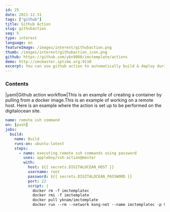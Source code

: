 ```yaml
---
id: 25
date: 2021-12-31
tags: ["github"]
title: Github Action
slug: githubaction
seq: 5
type: interest
language: en
featureImage: /images/interest/githubaction.png
thumb: /images/interest/githubaction_icon.png
github: https://github.com/ykn9080/imctemplate/actions
demo: http://imcmaster.iptime.org:9110
excerpt: You can use github action to automatically build & deploy during git push.
---
```


### Contents

|yaml|Github action workflow|This is an example of creating a container by pulling from a docker image.This is an example of working on a remote host. Here is an example where the action is set up to be performed on the digitalocean site.

```yaml
name: remote ssh command
on: [push]
jobs:
  build:
    name: Build
    runs-on: ubuntu-latest
    steps:
      - name: executing remote ssh commands using password
        uses: appleboy/ssh-action@master
        with:
          host: ${{ secrets.DIGITALOCEAN_HOST }}
          username: root
          password: ${{ secrets.DIGITALOCEAN_PASSWORD }}
          port: 22
          script: |
            docker rm -f imctemplatec
            docker rmi -f imctemplate
            docker pull yknam/imctemplate
            docker run --rm --network kong-net --name imctemplatec -p 9010:9010 -d yknam/imctemplate
```
